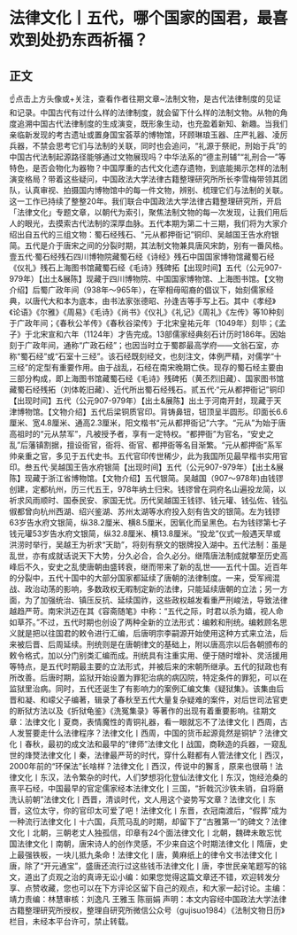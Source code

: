 # 法律文化丨五代，哪个国家的国君，最喜欢到处扔东西祈福？
## 正文
☝点击上方头像或+关注，查看作者往期文章~法制文物，是古代法律制度的见证和记录。中国古代有过什么样的法律制度，就会留下什么样的法制文物。从物的角度追溯中国古代法律制度的生成演变，既形象生动，也充盈着新知、新趣。当我们亲临新发现的考古遗址或置身国宝荟萃的博物馆，环顾琳琅玉器、庄严礼器、凌厉兵器，不禁会思考它们与法制的关联，同时也会追问，“礼源于祭祀，刑始于兵”的中国古代法制起源路径能够通过文物展现吗？中华法系的“德主刑辅”“礼刑合一”等特色，是否会物化为器物？中国厚重的古代文化遗存遗物，到底能揭示怎样的法制演变格局？带着这些疑问，中国政法大学法律古籍整理研究所所长李雪梅带领其团队，认真审视、拍摄国内博物馆中的每一件文物，辨别、梳理它们与法制的关联。这一工作已持续了整整20年。我们联合中国政法大学法律古籍整理研究所，开启「法律文化」专题文章，以朝代为索引，聚焦法制文物的每一次发现，让我们用后人的眼光，去摸索古代法制的深厚血脉。五代本期为第二十三期，我们将为大家介绍出自五代的三组文物：蜀石经残石、“元从都押衙记”铜印、吴越国王告水府银简。五代是介于唐宋之间的分裂时期，其法制文物兼具唐风宋韵，别有一番风格。壹五代·蜀石经残石四川博物院藏蜀石经《诗经》残石中国国家博物馆藏蜀石经《仪礼》残石上海图书馆藏蜀石经《毛诗》残碑拓【出现时间】五代（公元907-979年）【出土&展陈】现藏于四川博物院、中国国家博物馆、上海图书馆。【文物介绍】后蜀广政年间（938年～965年），在宰相毋昭裔的倡议下，始刻儒家经典，以唐代大和本为底本，由书法家张德昭、孙逢吉等手写上石。其中《孝经》《论语》《尔雅》《周易》《毛诗》《尚书》《仪礼》《礼记》《周礼》《左传》等10种刻于广政年间；《春秋公羊传》《春秋谷梁传》于北宋皇祐元年（1049年）刻毕；《孟子》于北宋宣和六年（1124年）才告完成。13部儒家经典刻石计历时186年。因始刻于广政年间，通称“广政石经”；也因当时立于蜀郡最高学府——文翁石室，亦称“蜀石经”或“石室十三经”。该石经既刻经文，也刻注文，体例严精，对儒学“十三经”的定型有重要作用。由于战乱，石经在南宋晚期亡佚。现存的蜀石经主要由三部分构成，即上海图书馆藏蜀石经《毛诗》残碑拓（黄丕烈旧藏）、国家图书馆藏蜀石经残拓（刘体乾旧藏）、近代所出蜀石经残石。贰五代·“元从都押衙记”铜印【出现时间】五代（公元907-979年）【出土&展陈】出土于河南开封，现藏于天津博物馆。【文物介绍】五代后梁铜质官印。背铸鼻钮，钮顶呈半圆形。印面长6.6厘米、宽4.8厘米、通高2.3厘米，阳文楷书“元从都押衙记”六字。“元从”为始于唐高祖时的“元从禁军”，凡被授予者，享有一定特权。“都押衙”为官名，“安史之乱”后藩镇割据，擅设衙官，衙将、衙官、都押衙等名目渐繁。“元从都押衙”系军帅亲重之官，多见于五代史书。五代官印传世稀少，此为我国所见最早楷书实用官印。叁五代·吴越国王告水府银简【出现时间】五代（公元907-979年）【出土&展陈】现藏于浙江省博物馆。【文物介绍】五代银简。吴越国（907～978年)由钱镠创建，定都杭州，历三代五王，978年纳土归宋。钱镠曾在洞府名山遍投龙简，以祈求风雨顺时、国泰民安、家国无忧。历代吴越国王钱镠、钱元瓘、钱弘佐、钱弘俶都曾向杭州西湖、绍兴鉴湖、苏州太湖等水府投入刻有告文的银简。左为钱镠63岁告水府文银简，纵38.2厘米、横8.5厘米，因氧化而呈黑色。右为钱镠第七子钱元瓘53岁告水府文银简，纵32.8厘米、横13.8厘米。“投龙”仪式一般遇天旱或洪涝时举行，吴越王为祈求“天助”，将刻有祭文的银牌投入湖中。五代法制：虽是乱世，亦有成就话说天下大势，分久必合，合久必分。继隋唐法制成就攀至历史高峰后不久，安史之乱使唐朝由盛转衰，继而带来了新的乱世——五代十国。近百年的分裂中，五代十国中的大部分国家都延续了唐朝的法律制度。一来，受军阀混战、政治动荡的影响，多数政权无暇制定新的法律，只能延续唐朝的立法；另一方面，为了加强统治、镇压反抗、延续国祚，这些政权越发看重严刑峻法，导致法律越趋严苛。南宋洪迈在其《容斋随笔》中称：“五代之际，时君以杀为嬉，视人命如草芥。”不过，五代时期也创设了两种全新的立法形式：编敕和刑统。编敕顾名思义就是把以往国君的敕令进行汇编，后唐明宗李嗣源开始使用这种方式来立法，后来被后晋、后周延续。刑统则是在唐朝律文的基础上，附以唐高宗以后各朝颁布的敕令格式，加以分门别类汇编而成。刑统具有注重实用、便于随时增补、灵活援用等特点，是五代时期最主要的立法形式，并被后来的宋朝所继承。五代的狱政也有所改善。后唐时期，监狱开始设置为罪犯治病的病囚院，特定条件的罪犯，可以在监狱里治病。同时，五代还诞生了有影响力的案例汇编文集《疑狱集》。该集由后晋和凝、和㠓父子编著，辑录了春秋至五代大量复杂疑难的案件，对后世司法官吏的断狱方法以及《折狱龟鉴》《洗冤集录》等著作的出现有着重要影响。往期文章：法律文化丨夏商，表情魔性的青铜礼器，看一眼就忘不了法律文化丨西周，古人发誓要走什么法律程序？法律文化丨西周，中国的货币起源竟然是铜铲？法律文化丨春秋，最初的成文法和最早的“律师”法律文化丨战国，商鞅造的兵器，一窥乱世的烽燹法律文化丨秦，法律最严苛的时代，穿什么鞋都有人管法律文化丨西汉，2000年前的“环保法”长啥样？法律文化丨西汉，传说中的獬豸，原来也很萌！法律文化丨东汉，法令繁杂的时代，人们梦想羽化登仙法律文化丨东汉，饱经沧桑的熹平石经，中国最早的官定儒家经本法律文化丨三国，“折戟沉沙铁未销，自将磨洗认前朝”法律文化丨西晋，清谈时代，文人用这个姿势写文章？法律文化丨东晋，这位太守，你的官印太可爱了吧！法律文化丨东晋，衣冠南渡后，“假葬”成为一种流行法律文化丨十六国，兵荒马乱的时期，却留下了“古雅第一”的碑文？​法律文化丨北朝，三朝老丈人独孤信，印章有24个面法律文化丨北朝，魏碑未敢忘忧国法律文化丨南朝，唐宋诗人的创作灵感，不少来自这个时期法律文化丨隋唐，史上最强铁板，一块儿抵九条命！法律文化丨唐，黄麻纸上的律令文书法律文化丨唐，除了“开元通宝”，盛唐还流行过这些钱币法律文化丨唐，李世民亲笔题写的铭文，道出了贞观之治的真谛无讼小编：如果您觉得这篇文章还不错，欢迎转发分享、点赞收藏，您也可以在下方评论区留下自己的观点，和大家一起讨论。主编：靖力责编：林慧审核：刘逸凡 王雅玉 陈丽娟 声明：本文内容经中国政法大学法律古籍整理研究所授权，整理自研究所微信公众号（gujisuo1984）《法制文物日历》栏目，未经本平台许可，禁止转载。